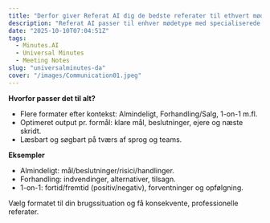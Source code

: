 ```yaml
---
title: "Derfor giver Referat AI dig de bedste referater til ethvert møde"
description: "Referat AI passer til enhver mødetype med specialiserede formater som ‘Almindeligt’, ‘Forhandling’, ‘1-on-1’."
date: "2025-10-10T07:04:51Z"
tags:
  - Minutes.AI
  - Universal Minutes
  - Meeting Notes
slug: "universalminutes-da"
cover: "/images/Communication01.jpeg"
---
```


**Hvorfor passer det til alt?**
- Flere formater efter kontekst: Almindeligt, Forhandling/Salg, 1-on-1 m.fl.
- Optimeret output pr. formål: klare mål, beslutninger, ejere og næste skridt.
- Læsbart og søgbart på tværs af sprog og teams.

**Eksempler**
- Almindeligt: mål/beslutninger/risici/handlinger.
- Forhandling: indvendinger, alternativer, tilsagn.
- 1-on-1: fortid/fremtid (positiv/negativ), forventninger og opfølgning.

Vælg formatet til din brugssituation og få konsekvente, professionelle referater.
